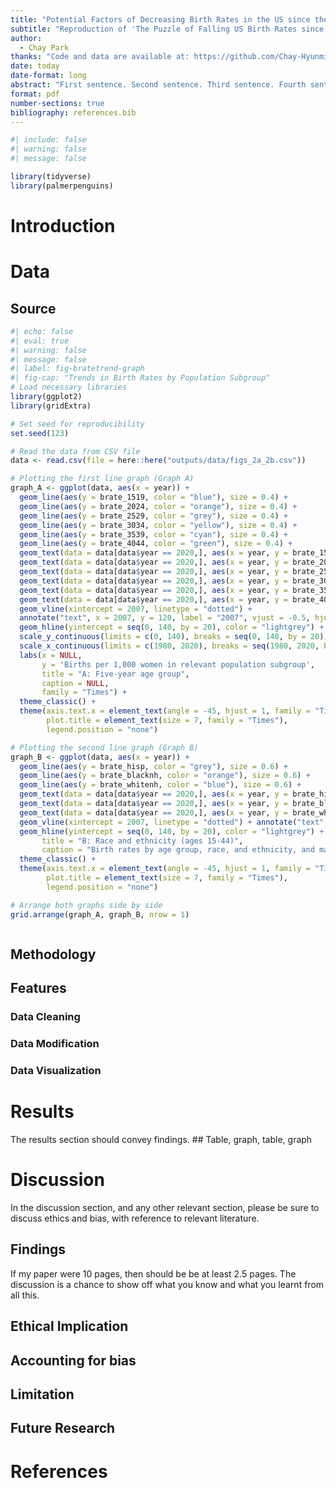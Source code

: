 ```yaml
---
title: "Potential Factors of Decreasing Birth Rates in the US since the Great Recession and Beyond"
subtitle: "Reproduction of 'The Puzzle of Falling US Birth Rates since the Great Recession'(Kearney, Levine & Pardue, 2022)"
author: 
  - Chay Park
thanks: "Code and data are available at: https://github.com/Chay-HyunminPark/Social-Science-Study."
date: today
date-format: long
abstract: "First sentence. Second sentence. Third sentence. Fourth sentence."
format: pdf
number-sections: true
bibliography: references.bib
---
```


```r
#| include: false
#| warning: false
#| message: false

library(tidyverse)
library(palmerpenguins)
```


# Introduction


# Data {#sec-data}

## Source

```r
#| echo: false
#| eval: true
#| warning: false
#| message: false
#| label: fig-bratetrend-graph
#| fig-cap: "Trends in Birth Rates by Population Subgroup"
# Load necessary libraries
library(ggplot2)
library(gridExtra)

# Set seed for reproducibility
set.seed(123)

# Read the data from CSV file
data <- read.csv(file = here::here("outputs/data/figs_2a_2b.csv"))

# Plotting the first line graph (Graph A)
graph_A <- ggplot(data, aes(x = year)) +
  geom_line(aes(y = brate_1519, color = "blue"), size = 0.4) +
  geom_line(aes(y = brate_2024, color = "orange"), size = 0.4) +
  geom_line(aes(y = brate_2529, color = "grey"), size = 0.4) +
  geom_line(aes(y = brate_3034, color = "yellow"), size = 0.4) +
  geom_line(aes(y = brate_3539, color = "cyan"), size = 0.4) +
  geom_line(aes(y = brate_4044, color = "green"), size = 0.4) +
  geom_text(data = data[data$year == 2020,], aes(x = year, y = brate_1519, label = "Age 15-19"), hjust = -0.1, vjust = -0.5, size = 2, family = "Times") +
  geom_text(data = data[data$year == 2020,], aes(x = year, y = brate_2024, label = "Age 20-24"), hjust = -0.1, vjust = -0.5, size = 2, family = "Times") +
  geom_text(data = data[data$year == 2020,], aes(x = year, y = brate_2529, label = "Age 25-29"), hjust = -0.1, vjust = -0.5, size = 2, family = "Times") +
  geom_text(data = data[data$year == 2020,], aes(x = year, y = brate_3034, label = "Age 30-34"), hjust = -0.1, vjust = -0.5, size = 2, family = "Times") +
  geom_text(data = data[data$year == 2020,], aes(x = year, y = brate_3539, label = "Age 35-39"), hjust = -0.1, vjust = -0.5, size = 2, family = "Times") +
  geom_text(data = data[data$year == 2020,], aes(x = year, y = brate_4044, label = "Age 40-44"), hjust = -0.1, vjust = -0.5, size = 2, family = "Times") +
  geom_vline(xintercept = 2007, linetype = "dotted") +
  annotate("text", x = 2007, y = 120, label = "2007", vjust = -0.5, hjust = 0.5, color = "black", family = "Times") +
  geom_hline(yintercept = seq(0, 140, by = 20), color = "lightgrey") +
  scale_y_continuous(limits = c(0, 140), breaks = seq(0, 140, by = 20), labels = NULL) +
  scale_x_continuous(limits = c(1980, 2020), breaks = seq(1980, 2020, by = 1), labels = function(x) ifelse(x %% 5 == 0, x, "")) +
  labs(x = NULL, 
       y = 'Births per 1,000 women in relevant population subgroup',
       title = "A: Five-year age group",
       caption = NULL,
       family = "Times") +
  theme_classic() +
  theme(axis.text.x = element_text(angle = -45, hjust = 1, family = "Times", size = 5),
        plot.title = element_text(size = 7, family = "Times"),
        legend.position = "none")

# Plotting the second line graph (Graph B)
graph_B <- ggplot(data, aes(x = year)) +
  geom_line(aes(y = brate_hisp, color = "grey"), size = 0.6) +
  geom_line(aes(y = brate_blacknh, color = "orange"), size = 0.6) +
  geom_line(aes(y = brate_whitenh, color = "blue"), size = 0.6) +
  geom_text(data = data[data$year == 2020,], aes(x = year, y = brate_hisp, label = "Hispanic"), hjust = -0.1, vjust = -0.5, size = 2, family = "Times") +
  geom_text(data = data[data$year == 2020,], aes(x = year, y = brate_blacknh, label = "Black, non-Hispanic"), hjust = -0.1, vjust = -0.5, size = 2, family = "Times") +
  geom_text(data = data[data$year == 2020,], aes(x = year, y = brate_whitenh, label = "White, non-Hispanic"), hjust = -0.1, vjust = -0.5, size = 2, family = "Times") +
  geom_vline(xintercept = 2007, linetype = "dotted") + annotate("text", x = 2007, y = 120, label = "2007", vjust = -0.5, hjust = 0.5, color = "black", family = "Times") +
  geom_hline(yintercept = seq(0, 140, by = 20), color = "lightgrey") + scale_y_continuous(limits = c(0, 140), breaks = seq(0, 140, by = 20), labels = NULL) + scale_x_continuous(limits = c(1990, 2020), breaks = seq(1990, 2020, by = 1), labels = function(x) ifelse(x %% 5 == 0, x, "")) + labs(x = NULL, y = NULL,
       title = "B: Race and ethnicity (ages 15-44)",
       caption = "Birth rates by age group, race, and ethnicity, and marital status gathered from CDC Vital Statistics Births Reports. Birth rates by Hispanic subpopulation, mother's education are calculated by the original author's using NCHS Vital Statistics birth micro data, SEER population data, and the Current Population Survey.") +
  theme_classic() +
  theme(axis.text.x = element_text(angle = -45, hjust = 1, family = "Times", size = 5),
        plot.title = element_text(size = 7, family = "Times"),
        legend.position = "none")

# Arrange both graphs side by side
grid.arrange(graph_A, graph_B, nrow = 1)

```

```r

```


## Methodology

## Features

### Data Cleaning

### Data Modification

### Data Visualization


# Results
The results section should convey findings.
## Table, graph, table, graph

# Discussion

In the discussion section, and any other relevant section, please be sure to discuss ethics and bias, with reference to relevant literature.

## Findings

If my paper were 10 pages, then should be be at least 2.5 pages. The discussion is a chance to show off what you know and what you learnt from all this. 

## Ethical Implication

## Accounting for bias

## Limitation

## Future Research

\newpage

# References
